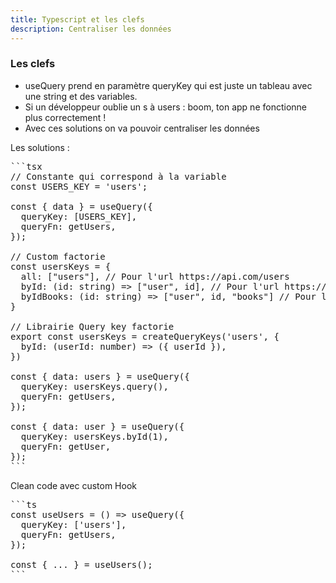 ```yaml
---
title: Typescript et les clefs
description: Centraliser les données
---
```


### Les clefs

- useQuery prend en paramètre queryKey qui est juste un tableau avec une string et des variables.
- Si un développeur oublie un s à users : boom, ton app ne fonctionne plus correctement !
- Avec ces solutions on va pouvoir centraliser les données

Les solutions :

<Pre>
```tsx
// Constante qui correspond à la variable
const USERS_KEY = 'users';

const { data } = useQuery({
  queryKey: [USERS_KEY],
  queryFn: getUsers,
});

// Custom factorie
const usersKeys = {
  all: ["users"], // Pour l'url https://api.com/users
  byId: (id: string) => ["user", id], // Pour l'url https://api.com/users/12
  byIdBooks: (id: string) => ["user", id, "books"] // Pour l'url https://api.com/users/12/books
}

// Librairie Query key factorie
export const usersKeys = createQueryKeys('users', {
  byId: (userId: number) => ({ userId }),
})

const { data: users } = useQuery({
  queryKey: usersKeys.query(),
  queryFn: getUsers,
});

const { data: user } = useQuery({
  queryKey: usersKeys.byId(1),
  queryFn: getUser,
});
```
</Pre>

Clean code avec custom Hook

<Pre>
```ts
const useUsers = () => useQuery({
  queryKey: ['users'],
  queryFn: getUsers,
});

const { ... } = useUsers();
```
</Pre>
